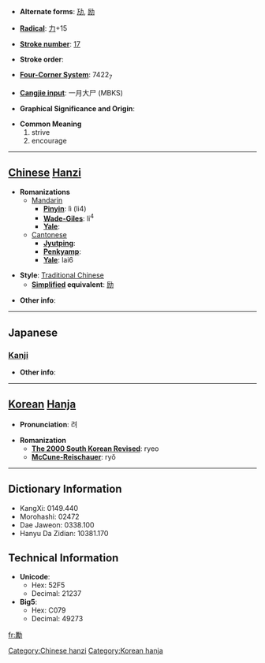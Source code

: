 * '''Alternate forms''': [[劢]], [[励]]

* '''[[Wiktionary:Chinese radical index| Radical]]''': [[Wiktionary:Chinese radical index 力|力]]+15

* '''[[Wiktionary:Chinese total strokes index|Stroke number]]''': [[Wiktionary:Chinese total strokes index 17|17]]

* '''Stroke order''': 

* '''[[Wiktionary:Chinese four corner index|Four-Corner System]]''': 7422<sub>7</sub>

* '''[[Wiktionary:Chinese Cangjie index|Cangjie input]]''': 一月大尸 (MBKS)

* '''Graphical Significance and Origin''': 

* '''Common Meaning'''
*#strive
*# encourage


----

== [[Chinese]] [[Hanzi]] ==

* '''Romanizations'''
** [[Mandarin]]
*** '''[[Pinyin]]''': lì (li4)
*** '''[[Wade-Giles]]''': li<sup>4</sup>
*** '''[[Yale]]''': 
**[[Cantonese]]
***'''[[Jyutping]]''':
***'''[[Penkyamp]]''': 
***'''[[Yale]]''': lai6

* '''Style''': [[Traditional Chinese]] 
** '''[[Simplified Chinese|Simplified]] equivalent''': [[励]]

* '''Other info''': 

----

==Japanese==
===[[Kanji]]===
{{kanji|on readings=[[れい]] (rei)
|kun readings=[[はげむ]] (hagemu)
}}

* '''Other info''':  

----

== [[Korean]] [[Hanja]] ==

* '''Pronunciation''': 려

* '''Romanization'''
** '''[[The 2000 South Korean Revised Romanization|The 2000 South Korean Revised]]''': ryeo
** '''[[McCune-Reischauer]]''': ryŏ

----

== Dictionary Information ==

* KangXi: 0149.440
* Morohashi: 02472
* Dae Jaweon: 0338.100
* Hanyu Da Zidian: 10381.170

== Technical Information ==

* '''Unicode''':
** Hex: 52F5
** Decimal: 21237
* '''Big5''':
** Hex: C079
** Decimal: 49273

[[fr:勵]]
[[Category:Chinese hanzi]]
[[Category:Korean hanja]]